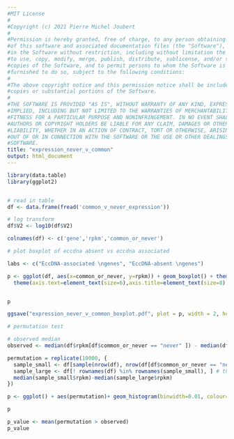 ```yaml
---
#MIT License
#
#Copyright (c) 2021 Pierre Michel Joubert
#
#Permission is hereby granted, free of charge, to any person obtaining a copy
#of this software and associated documentation files (the "Software"), to deal
#in the Software without restriction, including without limitation the rights
#to use, copy, modify, merge, publish, distribute, sublicense, and/or sell
#copies of the Software, and to permit persons to whom the Software is
#furnished to do so, subject to the following conditions:
#
#The above copyright notice and this permission notice shall be included in all
#copies or substantial portions of the Software.
#
#THE SOFTWARE IS PROVIDED "AS IS", WITHOUT WARRANTY OF ANY KIND, EXPRESS OR
#IMPLIED, INCLUDING BUT NOT LIMITED TO THE WARRANTIES OF MERCHANTABILITY,
#FITNESS FOR A PARTICULAR PURPOSE AND NONINFRINGEMENT. IN NO EVENT SHALL THE
#AUTHORS OR COPYRIGHT HOLDERS BE LIABLE FOR ANY CLAIM, DAMAGES OR OTHER
#LIABILITY, WHETHER IN AN ACTION OF CONTRACT, TORT OR OTHERWISE, ARISING FROM,
#OUT OF OR IN CONNECTION WITH THE SOFTWARE OR THE USE OR OTHER DEALINGS IN THE
#SOFTWARE.
title: "expression_never_v_common"
output: html_document
---
```


```r
library(data.table)
library(ggplot2)


# read in table
df <- data.frame(fread('common_v_never_expression'))

# log transform
df$V2 <- log10(df$V2)

colnames(df) <- c('gene','rpkm','common_or_never')

```

```r

# plot boxplot of eccdna absent vs eccdna associated

labs <- c("EccDNA-associated \ngenes", "EccDNA-absent \ngenes")

p <- ggplot(df, aes(x=common_or_never, y=rpkm)) + geom_boxplot() + theme_classic() + ylab('Log 10 RPKM') + xlab('') + scale_x_discrete(labels= labs)+
  theme(axis.text=element_text(size=6),axis.title=element_text(size=8) , legend.title=element_text(size=8), legend.position = 'bottom', legend.text=element_text(size=6))


p

ggsave("expression_never_v_common_boxplot.pdf", plot = p, width = 2, height = 2)

```

```r
# permutation test

# observed median
observed <- median(df$rpkm[df$common_or_never == "never" ]) - median(df$rpkm[df$common_or_never == "common" ])

permutation = replicate(10000, {
  sample_small <- df[sample(nrow(df), nrow(df[df$common_or_never == "never",]) , replace = FALSE), ] # sample the size of eccdna absent genes
  sample_large <- df[! rownames(df) %in% rownames(sample_small), ] # the rest
  median(sample_small$rpkm)-median(sample_large$rpkm)
})

p <- ggplot() + aes(permutation)+ geom_histogram(binwidth=0.01, colour="black", fill="white") + xlim(-1,1) + geom_vline(xintercept=observed)

p

p_value <- mean(permutation > observed)
p_value

```

